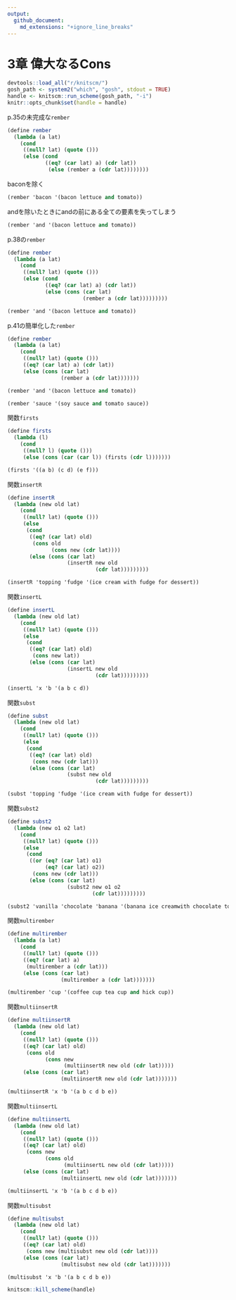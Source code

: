 ```yaml
---
output:
  github_document:
    md_extensions: "+ignore_line_breaks"
---
```


# 3章 偉大なるCons

```r
devtools::load_all("r/knitscm/")
gosh_path <- system2("which", "gosh", stdout = TRUE)
handle <- knitscm::run_scheme(gosh_path, "-i")
knitr::opts_chunk$set(handle = handle)
```

p.35の未完成な`rember`

```scm
(define rember
  (lambda (a lat)
    (cond
     ((null? lat) (quote ()))
     (else (cond
            ((eq? (car lat) a) (cdr lat))
             (else (rember a (cdr lat))))))))
```

baconを除く

```scm
(rember 'bacon '(bacon lettuce and tomato))
```

andを除いたときにandの前にある全ての要素を失ってしまう

```scm
(rember 'and '(bacon lettuce and tomato))
```

p.38の`rember`

```scm
(define rember
  (lambda (a lat)
    (cond
     ((null? lat) (quote ()))
     (else (cond
            ((eq? (car lat) a) (cdr lat))
            (else (cons (car lat)
                        (rember a (cdr lat)))))))))
```

```scm
(rember 'and '(bacon lettuce and tomato))
```

p.41の簡単化した`rember`

```scm
(define rember
  (lambda (a lat)
    (cond
     ((null? lat) (quote ()))
     ((eq? (car lat) a) (cdr lat))
     (else (cons (car lat)
                 (rember a (cdr lat)))))))
```

```scm
(rember 'and '(bacon lettuce and tomato))
```

```scm
(rember 'sauce '(soy sauce and tomato sauce))
```

関数`firsts`

```scm
(define firsts
  (lambda (l)
    (cond
     ((null? l) (quote ()))
     (else (cons (car (car l)) (firsts (cdr l)))))))
```

```scm
(firsts '((a b) (c d) (e f)))
```

関数`insertR`

```scm
(define insertR
  (lambda (new old lat)
    (cond
     ((null? lat) (quote ()))
     (else
      (cond
       ((eq? (car lat) old)
        (cons old
              (cons new (cdr lat))))
       (else (cons (car lat)
                   (insertR new old
                            (cdr lat)))))))))
```

```scm
(insertR 'topping 'fudge '(ice cream with fudge for dessert))
```

関数`insertL`

```scm
(define insertL
  (lambda (new old lat)
    (cond
     ((null? lat) (quote ()))
     (else
      (cond
       ((eq? (car lat) old)
        (cons new lat))
       (else (cons (car lat)
                   (insertL new old
                            (cdr lat)))))))))
```

```scm
(insertL 'x 'b '(a b c d))
```

関数`subst`

```scm
(define subst
  (lambda (new old lat)
    (cond
     ((null? lat) (quote ()))
     (else
      (cond
       ((eq? (car lat) old)
        (cons new (cdr lat)))
       (else (cons (car lat)
                   (subst new old
                            (cdr lat)))))))))
```

```scm
(subst 'topping 'fudge '(ice cream with fudge for dessert))
```

関数`subst2`

```scm
(define subst2
  (lambda (new o1 o2 lat)
    (cond
     ((null? lat) (quote ()))
     (else
      (cond
       ((or (eq? (car lat) o1)
            (eq? (car lat) o2))
        (cons new (cdr lat)))
       (else (cons (car lat)
                   (subst2 new o1 o2
                           (cdr lat)))))))))
```

```scm
(subst2 'vanilla 'chocolate 'banana '(banana ice creamwith chocolate topping))
```

関数`multirember`

```scm
(define multirember
  (lambda (a lat)
    (cond
     ((null? lat) (quote ()))
     ((eq? (car lat) a)
      (multirember a (cdr lat)))
     (else (cons (car lat)
                 (multirember a (cdr lat)))))))
```

```scm
(multirember 'cup '(coffee cup tea cup and hick cup))
```

関数`multiinsertR`

```scm
(define multiinsertR
  (lambda (new old lat)
    (cond
     ((null? lat) (quote ()))
     ((eq? (car lat) old)
      (cons old
            (cons new
                  (multiinsertR new old (cdr lat)))))
     (else (cons (car lat)
                 (multiinsertR new old (cdr lat)))))))
```

```scm
(multiinsertR 'x 'b '(a b c d b e))
```

関数`multiinsertL`

```scm
(define multiinsertL
  (lambda (new old lat)
    (cond
     ((null? lat) (quote ()))
     ((eq? (car lat) old)
      (cons new
            (cons old
                  (multiinsertL new old (cdr lat)))))
     (else (cons (car lat)
                 (multiinsertL new old (cdr lat)))))))
```

```scm
(multiinsertL 'x 'b '(a b c d b e))
```

関数`multisubst`

```scm
(define multisubst
  (lambda (new old lat)
    (cond
     ((null? lat) (quote ()))
     ((eq? (car lat) old)
      (cons new (multisubst new old (cdr lat))))
     (else (cons (car lat)
                 (multisubst new old (cdr lat)))))))
```

```scm
(multisubst 'x 'b '(a b c d b e))
```

```r
knitscm::kill_scheme(handle)
```
